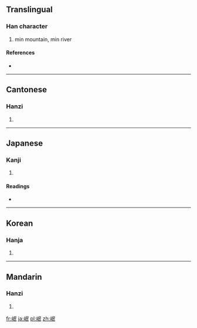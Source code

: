 ==Translingual==

===Han character===
{{Han char|rn=46|rad=山|as=05|sn=8|four=2774<sub>7</sub>|canj=山口女心 (URVP)}}

# min mountain, min river

====References====
* {{Han ref|kx=0310.010|dkj=08007|dj=0610.060|hdz=10768.200|uh=5CB7|ud=23735|bh=A9A2|bd=43426}}

----

==Cantonese==

===Hanzi===
{{yue-hanzi|jyut=|y=man4}}

# {{defn|Cantonese|sort=山05}}

----

==Japanese==

===Kanji===
{{ja-kanji|grade=|rs=山05}}

# {{defn|Japanese|sort=山05}}

====Readings====
* {{ja-readings|on=[[びん]] (bin), [[みん]] (min)|kun=}}

----

==Korean==

===Hanja===
{{ko-hanja|hangeul=민|rv=min|mr=min}}

# {{defn|Korean|sort=山05}}

----

==Mandarin==

===Hanzi===
{{cmn-hanzi|pin=[[mín]] ([[min2]])|wg=min<sup>2</sup>}}

# {{defn|Mandarin|sort=山05}}

[[fr:岷]]
[[ja:岷]]
[[pl:岷]]
[[zh:岷]]